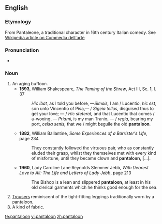 ==English==

===Etymology===

From Pantaleone, a traditional character in 16th century Italian comedy. See [[w:Commedia_dell'arte#The_characters|Wikipedia article on Commedia dell'arte]]

===Pronunciation===
* {{rhymes|uːn}}

===Noun===
{{en-noun}}
# An aging buffoon.
#* '''1593''', William Shakespeare, ''The Taming of the Shrew'', Act III, Sc. 1, l. 37
#*: ''Hic ibat,'' as I told you before, —''Simois,'' I am / Lucentio, ''hic est,'' son unto Vincentio of Pisa,— / ''Sigeia tellus,'' disguised thus to get your love; — / ''Hic steterat,'' and that Lucentio that comes / a-wooing, — ''Priami,'' is my man Tranio, — / ''regia,'' bearing my port, ''celsa senis,'' that we / might beguile the old '''pantaloon'''.
#* '''1882''', William Ballantine, ''Some Experiences of a Barrister's Life'', page 234
#*: They constantly followed the virtuous pair, who as constantly eluded their grasp, whilst they themselves met with every kind of misfortune, until they became clown and '''pantaloon,''' […].
#* '''1960''', Lady Caroline Lane Reynolds Slemmer Jebb, ''With Dearest Love to All: The Life and Letters of Lady Jebb'', page 213
#*: The Bishop is a lean and slippered '''pantaloon''', at least in his old clerical garments which he thinks good enough for the sea.
# [[trousers|Trousers]] reminiscent of the tight-fitting leggings traditionally worn by a pantaloon.
# A kind of fabric.

[[te:pantaloon]]
[[vi:pantaloon]]
[[zh:pantaloon]]
